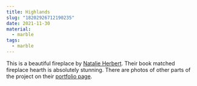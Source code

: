 ```yaml
---
title: Highlands
slug: "18202926712190235"
date: 2021-11-30
material:
  - marble
tags:
  - marble
---
```


This is a beautiful fireplace by [Natalie Herbert](https://www.natalieherbertdesign.com/). Their book matched fireplace hearth is absolutely stunning. There are photos of other parts of the project on their [portfolio page](https://www.natalieherbertdesign.com/portfolio/highlands).
